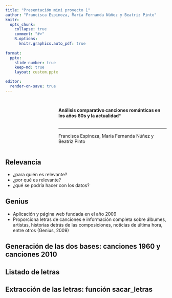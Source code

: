 ```yaml
---
title: "Presentación mini proyecto 1"
author: "Francisca Espinoza, María Fernanda Núñez y Beatriz Pinto"
knitr:
  opts_chunk: 
    collapse: true
    comment: "#>" 
    R.options:
      knitr.graphics.auto_pdf: true
      
format: 
  pptx:
    slide-number: true
    keep-md: true
    layout: custom.pptx

editor:
  render-on-save: true
---
```


## {data-background-color="#CABFFF"}

:::: {.columns .v-center-container}
::: {.column width=30%}
:::
::: {.column width=70%}
 [**Análisis comparativo canciones románticas en los años 60s y la actualidad***]{.purple}
<br> 
<br>

-------------------------------------------------------------------------------------------
Francisca Espinoza, María Fernanda Núñez y Beatriz Pinto 
:::
::::

## Relevancia 
- ¿para quién es relevante?
- ¿por qué es relevante?
- ¿qué se podría hacer con los datos? 

## Genius 
- Aplicación y página web fundada en el año 2009
- Proporciona letras de canciones e información completa sobre álbumes, artistas, historias detrás de las composiciones, noticias de última hora, entre otros (Genius, 2009)

## Generación de las dos bases: canciones 1960 y canciones 2010


## Listado de letras 


## Extracción de las letras: función sacar_letras

